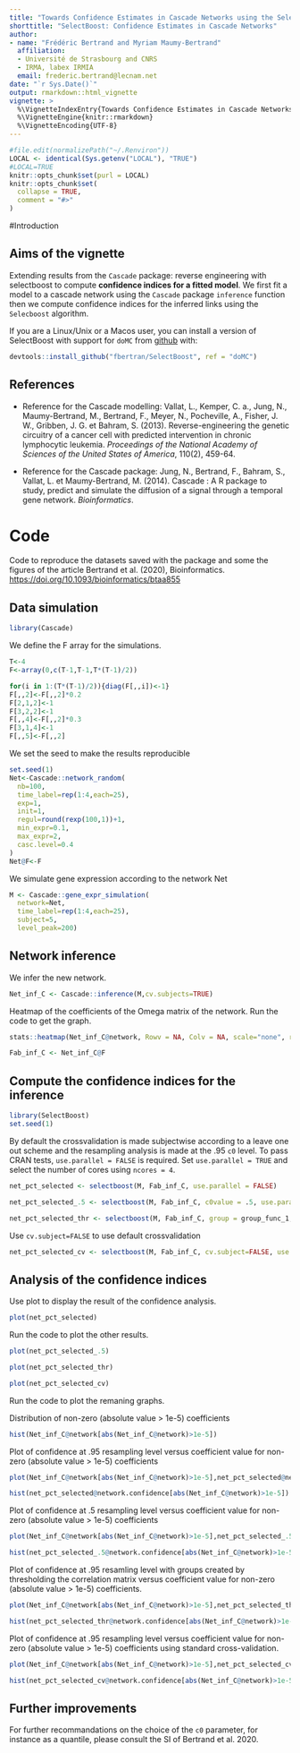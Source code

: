 ```yaml
---
title: "Towards Confidence Estimates in Cascade Networks using the SelectBoost Package"
shorttitle: "SelectBoost: Confidence Estimates in Cascade Networks"
author: 
- name: "Frédéric Bertrand and Myriam Maumy-Bertrand"
  affiliation: 
  - Université de Strasbourg and CNRS
  - IRMA, labex IRMIA
  email: frederic.bertrand@lecnam.net
date: "`r Sys.Date()`"
output: rmarkdown::html_vignette
vignette: >
  %\VignetteIndexEntry{Towards Confidence Estimates in Cascade Networks using the SelectBoost Package}
  %\VignetteEngine{knitr::rmarkdown}
  %\VignetteEncoding{UTF-8}
---
```


```r
#file.edit(normalizePath("~/.Renviron"))
LOCAL <- identical(Sys.getenv("LOCAL"), "TRUE")
#LOCAL=TRUE
knitr::opts_chunk$set(purl = LOCAL)
knitr::opts_chunk$set(
  collapse = TRUE,
  comment = "#>"
)
```

#Introduction

## Aims of the vignette
Extending results from the `Cascade` package: reverse engineering with selectboost to compute **confidence indices for a fitted model**. We first fit a model to a cascade network using the `Cascade` package `inference` function then we compute confidence indices for the inferred links using the `Selecboost` algorithm.

If you are a Linux/Unix or a Macos user, you can install a version of SelectBoost with support for `doMC` from [github](https://github.com) with:

```r
devtools::install_github("fbertran/SelectBoost", ref = "doMC")
```

## References
* Reference for the Cascade modelling: Vallat, L., Kemper, C. a., Jung, N., Maumy-Bertrand, M., Bertrand, F., Meyer, N., Pocheville, A., Fisher, J. W., Gribben, J. G. et Bahram, S. (2013). Reverse-engineering the genetic circuitry of a cancer cell with predicted intervention in chronic lymphocytic leukemia. *Proceedings of the National Academy of Sciences of the United States of America*, 110(2), 459-64.

* Reference for the Cascade package: Jung, N., Bertrand, F., Bahram, S., Vallat, L. et Maumy-Bertrand, M. (2014). Cascade : A R package to study, predict and simulate the diffusion of a signal through a temporal gene network. *Bioinformatics*.

# Code

Code to reproduce the datasets saved with the package and some the figures of the article Bertrand et al. (2020), Bioinformatics. <https://doi.org/10.1093/bioinformatics/btaa855>

## Data simulation
```r
library(Cascade)
```

We define the F array for the simulations.
```r
T<-4
F<-array(0,c(T-1,T-1,T*(T-1)/2))

for(i in 1:(T*(T-1)/2)){diag(F[,,i])<-1}
F[,,2]<-F[,,2]*0.2
F[2,1,2]<-1
F[3,2,2]<-1
F[,,4]<-F[,,2]*0.3
F[3,1,4]<-1
F[,,5]<-F[,,2]
```

We set the seed to make the results reproducible
```r
set.seed(1)
Net<-Cascade::network_random(
  nb=100,
  time_label=rep(1:4,each=25),
  exp=1,
  init=1,
  regul=round(rexp(100,1))+1,
  min_expr=0.1,
  max_expr=2,
  casc.level=0.4
)
Net@F<-F
```

We simulate gene expression according to the network Net
```r
M <- Cascade::gene_expr_simulation(
  network=Net,
  time_label=rep(1:4,each=25),
  subject=5,
  level_peak=200)
```

## Network inference
We infer the new network.
```r
Net_inf_C <- Cascade::inference(M,cv.subjects=TRUE)
```

Heatmap of the coefficients of the Omega matrix of the network. Run the code to get the graph.
```r
stats::heatmap(Net_inf_C@network, Rowv = NA, Colv = NA, scale="none", revC=TRUE)
```

```r
Fab_inf_C <- Net_inf_C@F
```

## Compute the confidence indices for the inference
```r
library(SelectBoost)
set.seed(1)
```

By default the crossvalidation is made subjectwise according to a leave one out scheme and the resampling analysis is made at the .95 `c0` level. To pass CRAN tests, `use.parallel = FALSE` is required. Set `use.parallel = TRUE` and select the number of cores using `ncores = 4`.
```r
net_pct_selected <- selectboost(M, Fab_inf_C, use.parallel = FALSE)
```
```r
net_pct_selected_.5 <- selectboost(M, Fab_inf_C, c0value = .5, use.parallel = FALSE)
```
```r
net_pct_selected_thr <- selectboost(M, Fab_inf_C, group = group_func_1, use.parallel = FALSE)
```

Use `cv.subject=FALSE` to use default crossvalidation
```r
net_pct_selected_cv <- selectboost(M, Fab_inf_C, cv.subject=FALSE, use.parallel = FALSE)
```

## Analysis of the confidence indices
Use plot to display the result of the confidence analysis.
```r
plot(net_pct_selected)
```

Run the code to plot the other results.
```r
plot(net_pct_selected_.5)
```

```r
plot(net_pct_selected_thr)
```

```r
plot(net_pct_selected_cv)
```

Run the code to plot the remaning graphs.

Distribution of non-zero (absolute value > 1e-5) coefficients
```r
hist(Net_inf_C@network[abs(Net_inf_C@network)>1e-5])
```

Plot of confidence at .95 resampling level versus coefficient value for non-zero (absolute value > 1e-5) coefficients
```r
plot(Net_inf_C@network[abs(Net_inf_C@network)>1e-5],net_pct_selected@network.confidence[abs(Net_inf_C@network)>1e-5])
```

```r
hist(net_pct_selected@network.confidence[abs(Net_inf_C@network)>1e-5])
```

Plot of confidence at .5 resampling level versus coefficient value for non-zero (absolute value > 1e-5) coefficients
```r
plot(Net_inf_C@network[abs(Net_inf_C@network)>1e-5],net_pct_selected_.5@network.confidence[abs(Net_inf_C@network)>1e-5])
```

```r
hist(net_pct_selected_.5@network.confidence[abs(Net_inf_C@network)>1e-5])
```

Plot of confidence at .95 resamling level with groups created by thresholding the correlation matrix versus coefficient value for non-zero (absolute value > 1e-5) coefficients.
```r
plot(Net_inf_C@network[abs(Net_inf_C@network)>1e-5],net_pct_selected_thr@network.confidence[abs(Net_inf_C@network)>1e-5])
```

```r
hist(net_pct_selected_thr@network.confidence[abs(Net_inf_C@network)>1e-5])
```

Plot of confidence at .95 resampling level versus coefficient value for non-zero (absolute value > 1e-5) coefficients using standard cross-validation.
```r
plot(Net_inf_C@network[abs(Net_inf_C@network)>1e-5],net_pct_selected_cv@network.confidence[abs(Net_inf_C@network)>1e-5])
```

```r
hist(net_pct_selected_cv@network.confidence[abs(Net_inf_C@network)>1e-5])
```

## Further improvements
For further recommandations on the choice of the `c0` parameter, for instance as a quantile, please consult the SI of Bertrand et al. 2020.



